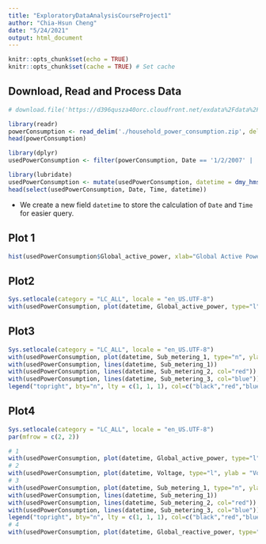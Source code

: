 ```yaml
---
title: "ExploratoryDataAnalysisCourseProject1"
author: "Chia-Hsun Cheng"
date: "5/24/2021"
output: html_document
---
```


```r
knitr::opts_chunk$set(echo = TRUE)
knitr::opts_chunk$set(cache = TRUE) # Set cache
```

## Download, Read and Process Data

```r
# download.file('https://d396qusza40orc.cloudfront.net/exdata%2Fdata%2Fhousehold_power_consumption.zip', './household_power_consumption.zip')
```

```r
library(readr)
powerConsumption <- read_delim('./household_power_consumption.zip', delim=';')
head(powerConsumption)
```

```r
library(dplyr)
usedPowerConsumption <- filter(powerConsumption, Date == '1/2/2007' |  Date == '2/2/2007')
```

```r
library(lubridate)
usedPowerConsumption <- mutate(usedPowerConsumption, datetime = dmy_hms((paste(Date, Time))))
head(select(usedPowerConsumption, Date, Time, datetime))
```

* We create a new field `datetime` to store the calculation of `Date` and `Time` for easier query.

## Plot 1

```r
hist(usedPowerConsumption$Global_active_power, xlab="Global Active Power (kilowatts)", main="Global Active Power", col="red")
```

## Plot2

```r
Sys.setlocale(category = "LC_ALL", locale = "en_US.UTF-8")
with(usedPowerConsumption, plot(datetime, Global_active_power, type="l", ylab = "Global Active Power (kilowatts)", xlab=""))
```

## Plot3

```r
Sys.setlocale(category = "LC_ALL", locale = "en_US.UTF-8")
with(usedPowerConsumption, plot(datetime, Sub_metering_1, type="n", ylab="Energy sub metering", xlab=""))
with(usedPowerConsumption, lines(datetime, Sub_metering_1))
with(usedPowerConsumption, lines(datetime, Sub_metering_2, col="red"))
with(usedPowerConsumption, lines(datetime, Sub_metering_3, col="blue"))
legend("topright", bty="n", lty = c(1, 1, 1), col=c("black","red","blue"), legend=c("Sub_metering_1", "Sub_metering_2", "Sub_metering_3"))
```

## Plot4

```r
Sys.setlocale(category = "LC_ALL", locale = "en_US.UTF-8")
par(mfrow = c(2, 2))

# 1
with(usedPowerConsumption, plot(datetime, Global_active_power, type="l", ylab = "Global Active Power", xlab=""))
# 2
with(usedPowerConsumption, plot(datetime, Voltage, type="l", ylab = "Voltage"))
# 3
with(usedPowerConsumption, plot(datetime, Sub_metering_1, type="n", ylab="Energy sub metering", xlab=""))
with(usedPowerConsumption, lines(datetime, Sub_metering_1))
with(usedPowerConsumption, lines(datetime, Sub_metering_2, col="red"))
with(usedPowerConsumption, lines(datetime, Sub_metering_3, col="blue"))
legend("topright", bty="n", lty = c(1, 1, 1), col=c("black","red","blue"), legend=c("Sub_metering_1", "Sub_metering_2", "Sub_metering_3"))
# 4
with(usedPowerConsumption, plot(datetime, Global_reactive_power, type="l"))
```
